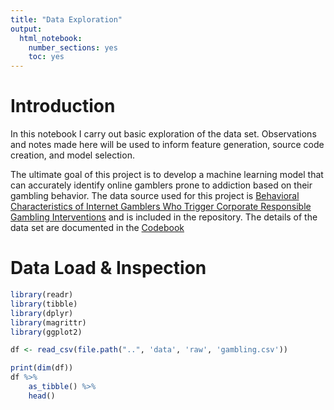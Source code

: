 ```yaml
---
title: "Data Exploration"
output: 
  html_notebook: 
    number_sections: yes
    toc: yes
---
```


# Introduction
In this notebook I carry out basic exploration of the data set. Observations and notes made here will be used to inform feature generation, source code creation, and model selection. 

The ultimate goal of this project is to develop a machine learning model that can accurately identify online gamblers prone to addiction based on their gambling behavior. The data source used for this project is [Behavioral Characteristics of Internet Gamblers Who Trigger Corporate Responsible Gambling Interventions](http://www.thetransparencyproject.org/datasets) and is included in the repository. The details of the data set are documented in the [Codebook](../references/Code Book.pdf)

# Data Load & Inspection
```r
library(readr)
library(tibble)
library(dplyr)
library(magrittr)
library(ggplot2)
```

```r
df <- read_csv(file.path("..", 'data', 'raw', 'gambling.csv'))

print(dim(df))
df %>% 
    as_tibble() %>% 
    head()
```

